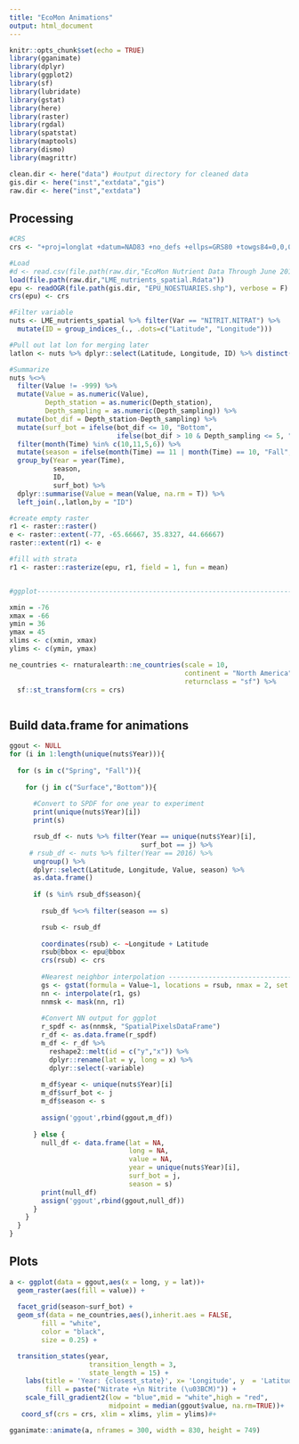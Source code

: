 ```yaml
---
title: "EcoMon Animations"
output: html_document
---
```


```r
knitr::opts_chunk$set(echo = TRUE)
library(gganimate)
library(dplyr)
library(ggplot2)
library(sf)
library(lubridate)
library(gstat)
library(here)
library(raster)
library(rgdal)
library(spatstat)
library(maptools)
library(dismo)
library(magrittr)

clean.dir <- here("data") #output directory for cleaned data
gis.dir <- here("inst","extdata","gis")
raw.dir <- here("inst","extdata")

```

## Processing

```r
#CRS
crs <- "+proj=longlat +datum=NAD83 +no_defs +ellps=GRS80 +towgs84=0,0,0"

#Load
#d <- read.csv(file.path(raw.dir,"EcoMon Nutrient Data Through June 2018.csv"), stringsAsFactors = FALSE)
load(file.path(raw.dir,"LME_nutrients_spatial.Rdata"))
epu <- readOGR(file.path(gis.dir, "EPU_NOESTUARIES.shp"), verbose = F) 
crs(epu) <- crs

#Filter variable
nuts <- LME_nutrients_spatial %>% filter(Var == "NITRIT.NITRAT") %>%
  mutate(ID = group_indices_(., .dots=c("Latitude", "Longitude")))

#Pull out lat lon for merging later
latlon <- nuts %>% dplyr::select(Latitude, Longitude, ID) %>% distinct() 

#Summarize
nuts %<>% 
  filter(Value != -999) %>% 
  mutate(Value = as.numeric(Value),
         Depth_station = as.numeric(Depth_station),
         Depth_sampling = as.numeric(Depth_sampling)) %>% 
  mutate(bot_dif = Depth_station-Depth_sampling) %>% 
  mutate(surf_bot = ifelse(bot_dif <= 10, "Bottom",
                           ifelse(bot_dif > 10 & Depth_sampling <= 5, "Surface", "mid-water"))) %>% 
  filter(month(Time) %in% c(10,11,5,6)) %>% 
  mutate(season = ifelse(month(Time) == 11 | month(Time) == 10, "Fall","Spring")) %>% 
  group_by(Year = year(Time),
           season,
           ID,
           surf_bot) %>% 
  dplyr::summarise(Value = mean(Value, na.rm = T)) %>% 
  left_join(.,latlon,by = "ID") 

#create empty raster
r1 <- raster::raster()
e <- raster::extent(-77, -65.66667, 35.8327, 44.66667)
raster::extent(r1) <- e

#fill with strata
r1 <- raster::rasterize(epu, r1, field = 1, fun = mean)


#ggplot----------------------------------------------------------------

xmin = -76
xmax = -66
ymin = 36
ymax = 45
xlims <- c(xmin, xmax)
ylims <- c(ymin, ymax)

ne_countries <- rnaturalearth::ne_countries(scale = 10,
                                            continent = "North America",
                                            returnclass = "sf") %>%
  sf::st_transform(crs = crs)



```

## Build data.frame for animations 

```r
ggout <- NULL
for (i in 1:length(unique(nuts$Year))){
  
  for (s in c("Spring", "Fall")){
  
    for (j in c("Surface","Bottom")){
      
      #Convert to SPDF for one year to experiment
      print(unique(nuts$Year)[i])
      print(s)

      rsub_df <- nuts %>% filter(Year == unique(nuts$Year)[i],
                                 surf_bot == j) %>%
     # rsub_df <- nuts %>% filter(Year == 2016) %>%
      ungroup() %>% 
      dplyr::select(Latitude, Longitude, Value, season) %>% 
      as.data.frame()
      
      if (s %in% rsub_df$season){
      
        rsub_df %<>% filter(season == s) 

        rsub <- rsub_df
        
        coordinates(rsub) <- ~Longitude + Latitude
        rsub@bbox <- epu@bbox
        crs(rsub) <- crs
      
        #Nearest neighbor interpolation ------------------------------------------------
        gs <- gstat(formula = Value~1, locations = rsub, nmax = 2, set = list(idp = 0))
        nn <- interpolate(r1, gs)
        nnmsk <- mask(nn, r1)
        
        #Convert NN output for ggplot
        r_spdf <- as(nnmsk, "SpatialPixelsDataFrame")
        r_df <- as.data.frame(r_spdf)
        m_df <- r_df %>%
          reshape2::melt(id = c("y","x")) %>%
          dplyr::rename(lat = y, long = x) %>%
          dplyr::select(-variable)
        
        m_df$year <- unique(nuts$Year)[i]
        m_df$surf_bot <- j
        m_df$season <- s
        
        assign('ggout',rbind(ggout,m_df))
        
      } else {
        null_df <- data.frame(lat = NA,
                              long = NA,
                              value = NA,
                              year = unique(nuts$Year)[i],
                              surf_bot = j,
                              season = s)
        print(null_df)
        assign('ggout',rbind(ggout,null_df))
      }
    }
  }
}

```

## Plots

```r
a <- ggplot(data = ggout,aes(x = long, y = lat))+
  geom_raster(aes(fill = value)) +
  
  facet_grid(season~surf_bot) +
  geom_sf(data = ne_countries,aes(),inherit.aes = FALSE,
        fill = "white",
        color = "black",
        size = 0.25) +

  transition_states(year,
                    transition_length = 3,
                    state_length = 15) +
    labs(title = 'Year: {closest_state}', x= 'Longitude', y  = 'Latitude',
         fill = paste("Nitrate +\n Nitrite (\u03BCM)")) +
    scale_fill_gradient2(low = "blue",mid = "white",high = "red",
                         midpoint = median(ggout$value, na.rm=TRUE))+
   coord_sf(crs = crs, xlim = xlims, ylim = ylims)#+

gganimate::animate(a, nframes = 300, width = 830, height = 749)

```

